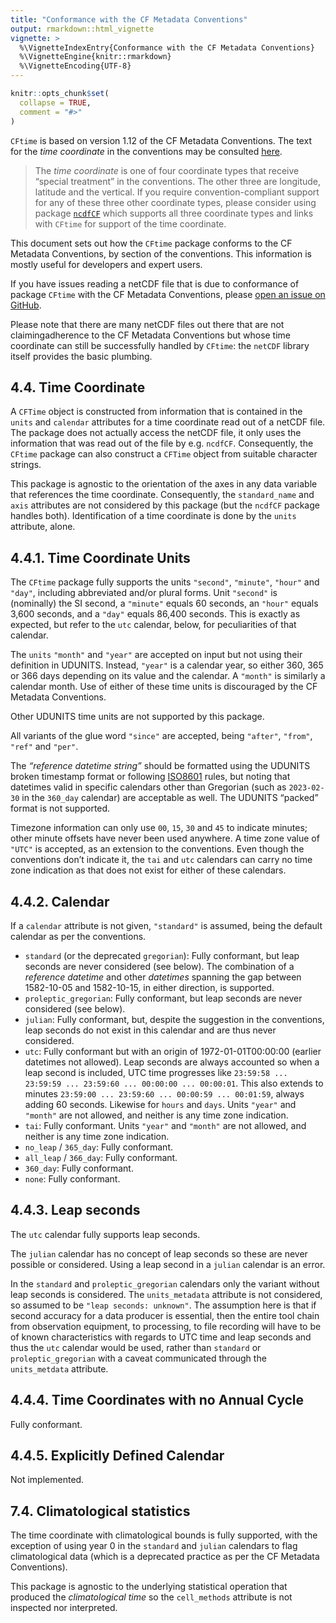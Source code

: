 ```yaml
---
title: "Conformance with the CF Metadata Conventions"
output: rmarkdown::html_vignette
vignette: >
  %\VignetteIndexEntry{Conformance with the CF Metadata Conventions}
  %\VignetteEngine{knitr::rmarkdown}
  %\VignetteEncoding{UTF-8}
---
```


```r
knitr::opts_chunk$set(
  collapse = TRUE,
  comment = "#>"
)
```

`CFtime` is based on version 1.12 of the CF Metadata Conventions. The text for the *time coordinate* in the conventions may be consulted [here](https://cfconventions.org/Data/cf-conventions/cf-conventions-1.12/cf-conventions.html#time-coordinate).

> The *time coordinate* is one of four coordinate types that receive "special treatment" in the conventions. The other three are longitude, latitude and the vertical. If you require convention-compliant support for any of these three other coordinate types, please consider using package [`ncdfCF`](https://cran.r-project.org/package=ncdfCF) which supports all three coordinate types and links with `CFtime` for support of the time coordinate.

This document sets out how the `CFtime` package conforms to the CF Metadata Conventions, by section of the conventions. This information is mostly useful for developers and expert users.

If you have issues reading a netCDF file that is due to conformance of package `CFtime` with the CF Metadata Conventions, please [open an issue on GitHub](https://github.com/pvanlaake/CFtime/issues).

Please note that there are many netCDF files out there that are not claimingadherence to the CF Metadata Conventions but whose time coordinate can still be successfully handled by `CFtime`: the `netCDF` library itself provides the basic plumbing.

## 4.4. Time Coordinate

A `CFTime` object is constructed from information that is contained in the `units` and `calendar` attributes for a time coordinate read out of a netCDF file. The package does not actually access the netCDF file, it only uses the information that was read out of the file by e.g. `ncdfCF`. Consequently, the `CFtime` package can also construct a `CFTime` object from suitable character strings.

This package is agnostic to the orientation of the axes in any data variable that references the time coordinate. Consequently, the `standard_name` and `axis` attributes are not considered by this package (but the `ncdfCF` package handles both). Identification of a time coordinate is done by the `units` attribute, alone.

## 4.4.1. Time Coordinate Units

The `CFtime` package fully supports the units `"second"`, `"minute"`, `"hour"` and `"day"`, including abbreviated and/or plural forms. Unit `"second"` is (nominally) the SI second, a `"minute"` equals 60 seconds, an `"hour"` equals 3,600 seconds, and a `"day"` equals 86,400 seconds. This is exactly as expected, but refer to the `utc` calendar, below, for peculiarities of that calendar.

The `units` `"month"` and `"year"` are accepted on input but not using their definition in UDUNITS. Instead, `"year"` is a calendar year, so either 360, 365 or 366 days depending on its value and the calendar. A `"month"` is similarly a calendar month. Use of either of these time units is discouraged by the CF Metadata Conventions.

Other UDUNITS time units are not supported by this package.

All variants of the glue word `"since"` are accepted, being `"after"`, `"from"`, `"ref"` and `"per"`.

The *"reference datetime string"* should be formatted using the UDUNITS broken timestamp format or following [ISO8601](https://en.wikipedia.org/wiki/ISO_8601) rules, but noting that datetimes valid in specific calendars other than Gregorian (such as `2023-02-30` in the `360_day` calendar) are acceptable as well. The UDUNITS "packed" format is not supported.

Timezone information can only use `00`, `15`, `30` and `45` to indicate minutes; other minute offsets have never been used anywhere. A time zone value of `"UTC"` is accepted, as an extension to the conventions. Even though the conventions don't indicate it, the `tai` and `utc` calendars can carry no time zone indication as that does not exist for either of these calendars.

## 4.4.2. Calendar

If a `calendar` attribute is not given, `"standard"` is assumed, being the default calendar as per the conventions.

* `standard` (or the deprecated `gregorian`): Fully conformant, but leap seconds are never considered (see below). The combination of a *reference datetime* and other *datetimes* spanning the gap between 1582-10-05 and 1582-10-15, in either direction, is supported.
* `proleptic_gregorian`: Fully conformant, but leap seconds are never considered (see below).
* `julian`: Fully conformant, but, despite the suggestion in the conventions, leap seconds do not exist in this calendar and are thus never considered.
* `utc`: Fully conformant but with an origin of 1972-01-01T00:00:00 (earlier datetimes not allowed). Leap seconds are always accounted so when a leap second is included, UTC time progresses like `23:59:58 ... 23:59:59 ... 23:59:60 ... 00:00:00 ... 00:00:01`. This also extends to minutes `23:59:00 ... 23:59:60 ... 00:00:59 ... 00:01:59`, always adding 60 seconds. Likewise for `hours` and `days`. Units `"year"` and `"month"` are not allowed, and neither is any time zone indication.
* `tai`: Fully conformant. Units `"year"` and `"month"` are not allowed, and neither is any time zone indication.
* `no_leap` / `365_day`: Fully conformant.
* `all_leap` / `366_day`: Fully conformant.
* `360_day`: Fully conformant.
* `none`: Fully conformant.

## 4.4.3. Leap seconds

The `utc` calendar fully supports leap seconds.

The `julian` calendar has no concept of leap seconds so these are never possible or considered. Using a leap second in a `julian` calendar is an error.

In the `standard` and `proleptic_gregorian` calendars only the variant without leap seconds is considered. The `units_metadata` attribute is not considered, so assumed to be `"leap seconds: unknown"`. The assumption here is that if second accuracy for a data producer is essential, then the entire tool chain from observation equipment, to processing, to file recording will have to be of known characteristics with regards to UTC time and leap seconds and thus the `utc` calendar would be used, rather than `standard` or `proleptic_gregorian` with a caveat communicated through the `units_metdata` attribute.

## 4.4.4. Time Coordinates with no Annual Cycle

Fully conformant.

## 4.4.5. Explicitly Defined Calendar

Not implemented.

## 7.4. Climatological statistics

The time coordinate with climatological bounds is fully supported, with the exception of using year 0 in the `standard` and `julian` calendars to flag climatological data (which is a deprecated practice as per the CF Metadata Conventions).

This package is agnostic to the underlying statistical operation that produced the *climatological time* so the `cell_methods` attribute is not inspected nor interpreted.
